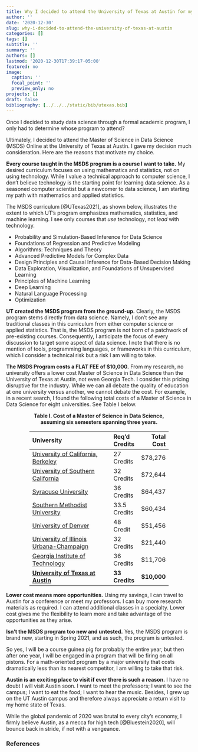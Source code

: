 ```yaml
---
title: Why I decided to attend the University of Texas at Austin for my Master of Science in Data Science
author: ''
date: '2020-12-30'
slug: why-i-decided-to-attend-the-university-of-texas-at-austin
categories: []
tags: []
subtitle: ''
summary: ''
authors: []
lastmod: '2020-12-30T17:39:17-05:00'
featured: no
image:
  caption: ''
  focal_point: ''
  preview_only: no
projects: []
draft: false
bibliography: [../../../static/bib/utexas.bib]
---
```


Once I decided to study data science through a formal academic program, I only had to determine whose program to attend?

Ultimately, I decided to attend the Master of Science in Data Science (MSDS) Online at the University of Texas at Austin. I gave my decision much consideration. Here are the reasons that motivate my choice.

**Every course taught in the MSDS program is a course I want to take.** My desired curriculum focuses on using mathematics and statistics, not on using technology. While I value a technical approach to computer science, I don't believe technology is the starting point for learning data science. As a seasoned computer scientist but a newcomer to data science, I am starting my path with mathematics and applied statistics.

The MSDS curriculum [@UTexas2021], as shown below, illustrates the extent to which UT's program emphasizes mathematics, statistics, and machine learning. I see only courses that *use* technology, not *lead* with technology.

- Probability and Simulation-Based Inference for Data Science
- Foundations of Regression and Predictive Modeling
- Algorithms: Techniques and Theory
- Advanced Predictive Models for Complex Data
- Design Principles and Causal Inference for Data-Based Decision Making
- Data Exploration, Visualization, and Foundations of Unsupervised Learning
- Principles of Machine Learning
- Deep Learning
- Natural Language Processing
- Optimization

**UT created the MSDS program from the ground-up.** Clearly, the MSDS program stems directly from data science. Namely, I don't see any traditional classes in this curriculum from either computer science or applied statistics.  That is, the MSDS program is not born of a patchwork of pre-existing courses. Consequently, I anticipate the focus of every discussion to target some aspect of data science. I note that there is no mention of tools, programming languages, or frameworks in this curriculum, which I consider a technical risk but a risk I am willing to take.

**The MSDS Program costs a FLAT FEE of $10,000.** From my research, no university offers a lower cost Master of Science in Data Science than the University of Texas at Austin, not even Georgia Tech. I consider this pricing disruptive for the industry. While we can all debate the quality of education at one university versus another, we cannot debate the cost. For example, in a recent search, I found the following total costs of a Master of Science in Data Science for eight universities. See Table I below.

<div style='margin:auto center;text-align:center;font-weight:bold;'>
Table I. Cost of a Master of Science in Data Science,<br/>assuming six semesters spanning three years.
</div>

<div style='margin:0 auto;width:75%;'>

| University                                     | Req'd Credits   | Total Cost  |
| :--------------------------------------------- | :-------------- | ----------: |
| [University of California, Berkeley](https://ischoolonline.berkeley.edu/admissions/tuition-financial-aid/)      | 27 Credits      | $78,276     |
| [University of Southern California](https://viterbigradadmission.usc.edu/programs/masters/msprograms/data-science/ms-applied-data-science/)       | 32 Credits      | $72,644     |
| [Syracuse University](https://ischool.syr.edu/admissions-aid/costs-and-aid/)                     | 36 Credits      | $64,437     |
| [Southern Methodist University](https://datascience.smu.edu/admissions/tuition-and-financial-aid/)           | 33.5 Credits    | $60,434     |
| [University of Denver](https://ritchieonline.du.edu/admissions/tuition-and-financial-aid/faq/) | 48 Credit | $51,456 |
| [University of Illinois Urbana-Champaign](https://cs.illinois.edu/academics/graduate/professional-mcs/online-master-computer-science-data-science) | 32 Credits      | $21,440     |
| [Georgia Institute of Technology](https://pe.gatech.edu/degrees/analytics)         | 36 Credits      | $11,706     |
| [**University of Texas at Austin**](http://ms-datascience.utexas.edu/)       | **33 Credits ** | **$10,000** |

</div>

**Lower cost means more opportunities.** Using my savings, I can travel to Austin for a conference or meet my professors. I can buy more research materials as required. I can attend additional classes in a specialty. Lower cost gives me the flexibility to learn more and take advantage of the opportunities as they arise.

**Isn't the MSDS program too new and untested.** Yes, the MSDS program is brand new, starting in Spring 2021, and as such, the program is untested.

So yes, I will be a course guinea pig for probably the entire year, but then after one year, I will be engaged in a program that will be firing on all pistons. For a math-oriented program by a major university that costs dramatically less than its nearest competitor, I am willing to take that risk.

**Austin is an exciting place to visit if ever there is such a reason.** I have no doubt I will visit Austin soon. I want to meet the professors; I want to see the campus; I want to eat the food; I want to hear the music. Besides, I grew up on the UT Austin campus and therefore always appreciate a return visit to my home state of Texas.

While the global pandemic of 2020 was brutal to every city's economy, I firmly believe Austin, as a mecca for high tech [@Bluestein2020], will bounce back in stride, if not with a vengeance. 

### References


